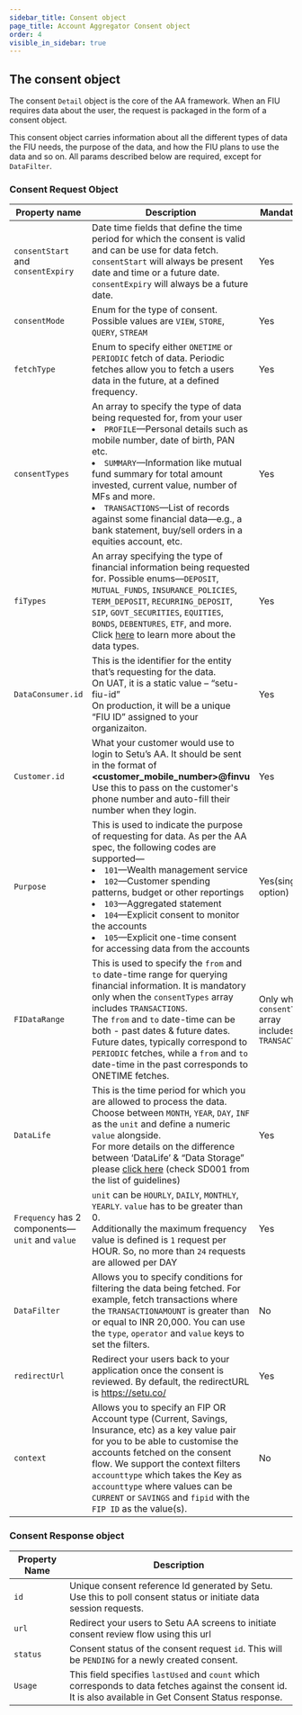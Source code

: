 ```yaml
---
sidebar_title: Consent object
page_title: Account Aggregator Consent object
order: 4
visible_in_sidebar: true
---
```


## The consent object

The consent `Detail` object is the core of the AA framework. When an FIU requires data about the user, the request is packaged in the form of a consent object.

This consent object carries information about all the different types of data the FIU needs, the purpose of the data, and how the FIU plans to use the data and so on. All params described below are required, except for `DataFilter`.

### Consent Request Object

| Property name                                   | Description                                                                                                                                                                                                                                                                                                                                                                                                                     | Mandatory?                                             |
| ----------------------------------------------- | ------------------------------------------------------------------------------------------------------------------------------------------------------------------------------------------------------------------------------------------------------------------------------------------------------------------------------------------------------------------------------------------------------------------------------- | ------------------------------------------------------ |
| `consentStart` and `consentExpiry`              | Date time fields that define the time period for which the consent is valid and can be use for data fetch.<br/> `consentStart` will always be present date and time or a future date. `consentExpiry` will always be a future date.                                                                                                                                                                                             | Yes                                                    |
| `consentMode`                                   | Enum for the type of consent. Possible values are `VIEW`, `STORE`, `QUERY`, `STREAM`                                                                                                                                                                                                                                                                                                                                            | Yes                                                    |
| `fetchType`                                     | Enum to specify either `ONETIME` or `PERIODIC` fetch of data. Periodic fetches allow you to fetch a users data in the future, at a defined frequency.                                                                                                                                                                                                                                                                           | Yes                                                    |
| `consentTypes`                                  | An array to specify the type of data being requested for, from your user<br/><li>`PROFILE`—Personal details such as mobile number, date of birth, PAN etc.</li><li>`SUMMARY`—Information like mutual fund summary for total amount invested, current value, number of MFs and more.</li><li>`TRANSACTIONS`—List of records against some financial data—e.g., a bank statement, buy/sell orders in a equities account, etc.</li> | Yes                                                    |
| `fiTypes`                                       | An array specifying the type of financial information being requested for. Possible enums—`DEPOSIT`, `MUTUAL_FUNDS`, `INSURANCE_POLICIES`, `TERM_DEPOSIT`, `RECURRING_DEPOSIT`, `SIP`, `GOVT_SECURITIES`, `EQUITIES`, `BONDS`, `DEBENTURES`, `ETF`, and more. Click <a href="/data/account-aggregator/fi-data-types" target="_blank">here</a> to learn more about the data types.                                               | Yes                                                    |
| `DataConsumer.id`                               | This is the identifier for the entity that’s requesting for the data. <br/>On UAT, it is a static value – “setu-fiu-id” <br/> On production, it will be a unique “FIU ID” assigned to your organizaiton.                                                                                                                                                                                                                        | Yes                                                    |
| `Customer.id`                                   | What your customer would use to login to Setu’s AA. It should be sent in the format of **<customer_mobile_number>@finvu** <br/> Use this to pass on the customer's phone number and auto-fill their number when they login.                                                                                                                                                                                                  | Yes                                                    |
| `Purpose`                                       | This is used to indicate the purpose of requesting for data. As per the AA spec, the following codes are supported—<br/><li>`101`—Wealth management service</li><li>`102`—Customer spending patterns, budget or other reportings</li><li>`103`—Aggregated statement</li><li>`104`—Explicit consent to monitor the accounts</li><li>`105`—Explicit one-time consent for accessing data from the accounts</li>                    | Yes(single option)                                     |
| `FIDataRange`                                   | This is used to specify the `from` and `to` date-time range for querying financial information. It is mandatory only when the `consentTypes` array includes `TRANSACTIONS`.<br/>The `from` and `to` date-time can be both - past dates & future dates. Future dates, typically correspond to `PERIODIC` fetches, while a `from` and `to` date-time in the past corresponds to ONETIME fetches.                                  | Only when `consentTypes` array includes `TRANSACTIONS` |
| `DataLife`                                      | This is the time period for which you are allowed to process the data. Choose between `MONTH`, `YEAR`, `DAY`, `INF` as the `unit` and define a numeric `value` alongside. <br /> For more details on the difference between ‘DataLife’ & “Data Storage” please [click here](https://sahamati.org.in/aa-community-guidelines-v1/storage-of-data/) (check SD001 from the list of guidelines)                                      | Yes                                                    |
| `Frequency` has 2 components—`unit` and `value` | `unit` can be `HOURLY`, `DAILY`, `MONTHLY`, `YEARLY`. `value` has to be greater than 0.<br/>Additionally the maximum frequency value is defined is `1` request per HOUR. So, no more than `24` requests are allowed per DAY                                                                                                                                                                                                     | Yes                                                    |
| `DataFilter`                                    | Allows you to specify conditions for filtering the data being fetched. For example, fetch transactions where the `TRANSACTIONAMOUNT` is greater than or equal to INR 20,000. You can use the `type`, `operator` and `value` keys to set the filters.                                                                                                                                                                            | No                                                     |
| `redirectUrl`                                   | Redirect your users back to your application once the consent is reviewed. By default, the redirectURL is https://setu.co/                                                                                                                                                                                                                                                                                                      | Yes                                                    |
| `context`                                       | Allows you to specify an FIP OR Account type (Current, Savings, Insurance, etc) as a key value pair for you to be able to customise the accounts fetched on the consent flow. We support the context filters `accounttype` which takes the Key as `accounttype` where values can be `CURRENT` or `SAVINGS` and `fipid` with the `FIP ID` as the value(s).                                                                       | No                                                     |

### Consent Response object

| Property Name | Description                                                                                                                                                |
| ------------- | ---------------------------------------------------------------------------------------------------------------------------------------------------------- |
| `id`          | Unique consent reference Id generated by Setu. Use this to poll consent status or initiate data session requests.                                          |
| `url`         | Redirect your users to Setu AA screens to initiate consent review flow using this url                                                                      |
| `status`      | Consent status of the consent request `id`. This will be `PENDING` for a newly created consent.                                                            |
| `Usage`       | This field specifies `lastUsed` and `count` which corresponds to data fetches against the consent id. It is also available in Get Consent Status response. |

<WasPageHelpful />
